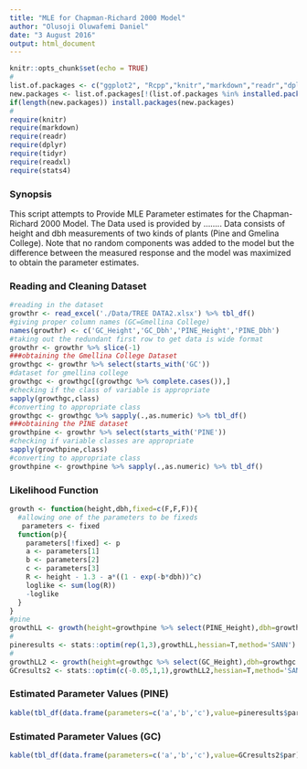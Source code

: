 ```yaml
---
title: "MLE for Chapman-Richard 2000 Model"
author: "Olusoji Oluwafemi Daniel"
date: "3 August 2016"
output: html_document
---
```


```r
knitr::opts_chunk$set(echo = TRUE)
#
list.of.packages <- c("ggplot2", "Rcpp","knitr","markdown","readr","dplyr","tidyr","readxl","stats4")
new.packages <- list.of.packages[!(list.of.packages %in% installed.packages()[,"Package"])]
if(length(new.packages)) install.packages(new.packages)
#
require(knitr)
require(markdown)
require(readr)
require(dplyr)
require(tidyr)
require(readxl)
require(stats4)
```

### Synopsis

This script attempts to Provide MLE Parameter estimates for the Chapman-Richard 2000 Model. The Data used is provided by ........ Data consists of height and dbh measurements of two kinds of plants (Pine and Gmelina College). Note that no random components was added to the model but the difference between the measured response and the model was maximized to obtain the parameter estimates.

### Reading and Cleaning Dataset

```r
#reading in the dataset
growthr <- read_excel('./Data/TREE DATA2.xlsx') %>% tbl_df()
#giving proper column names (GC=Gmellina College)
names(growthr) <- c('GC_Height','GC_Dbh','PINE_Height','PINE_Dbh')
#taking out the redundant first row to get data is wide format
growthr <- growthr %>% slice(-1)
###obtaining the Gmellina College Dataset
growthgc <- growthr %>% select(starts_with('GC'))
#dataset for gmellina college
growthgc <- growthgc[(growthgc %>% complete.cases()),]
#checking if the class of variable is appropriate
sapply(growthgc,class)
#converting to appropriate class
growthgc <- growthgc %>% sapply(.,as.numeric) %>% tbl_df()
###obtaining the PINE dataset
growthpine <- growthr %>% select(starts_with('PINE'))
#checking if variable classes are appropriate
sapply(growthpine,class)
#converting to appropriate class
growthpine <- growthpine %>% sapply(.,as.numeric) %>% tbl_df()
```

### Likelihood Function

```r
growth <- function(height,dbh,fixed=c(F,F,F)){
  #allowing one of the parameters to be fixeds
   parameters <- fixed
  function(p){
    parameters[!fixed] <- p
    a <- parameters[1]
    b <- parameters[2]
    c <- parameters[3]
    R <- height - 1.3 - a*((1 - exp(-b*dbh))^c)
    loglike <- sum(log(R))
    -loglike
  }
}
#pine
growthLL <- growth(height=growthpine %>% select(PINE_Height),dbh=growthpine %>% select(PINE_Dbh))
#
pineresults <- stats::optim(rep(1,3),growthLL,hessian=T,method='SANN')
#
growthLL2 <- growth(height=growthgc %>% select(GC_Height),dbh=growthgc %>% select(GC_Dbh))
GCresults2 <- stats::optim(c(-0.05,1,1),growthLL2,hessian=T,method='SANN')
```

### Estimated Parameter Values (PINE)

```r
kable(tbl_df(data.frame(parameters=c('a','b','c'),value=pineresults$par)))
```

### Estimated Parameter Values (GC)

```r
kable(tbl_df(data.frame(parameters=c('a','b','c'),value=GCresults2$par)))
```


